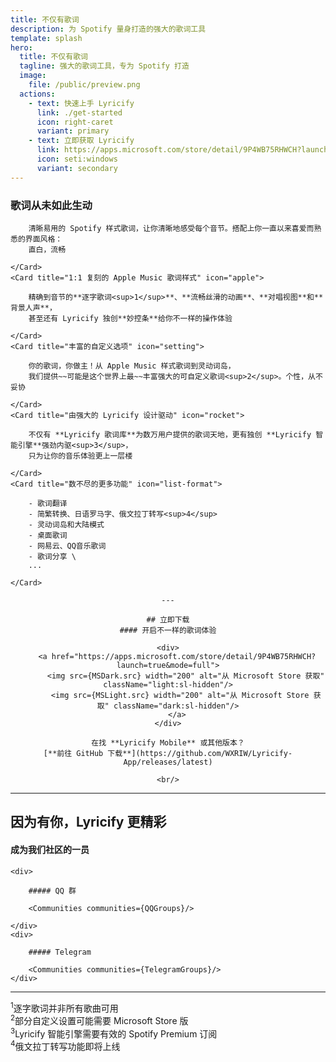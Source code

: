 ```yaml
---
title: 不仅有歌词
description: 为 Spotify 量身打造的强大的歌词工具
template: splash
hero:
  title: 不仅有歌词
  tagline: 强大的歌词工具，专为 Spotify 打造
  image:
    file: /public/preview.png
  actions:
    - text: 快速上手 Lyricify
      link: ./get-started
      icon: right-caret
      variant: primary
    - text: 立即获取 Lyricify
      link: https://apps.microsoft.com/store/detail/9P4WB75RHWCH?launch=true&mode=full
      icon: seti:windows
      variant: secondary
---
```


### 歌词从未如此生动

<CardGrid stagger>
    <Card title="Spotify 原味界面" icon="bars">

        清晰易用的 Spotify 样式歌词，让你清晰地感受每个音节。搭配上你一直以来喜爱而熟悉的界面风格：
        直白，流畅

    </Card>
    <Card title="1:1 复刻的 Apple Music 歌词样式" icon="apple">

        精确到音节的**逐字歌词<sup>1</sup>**、**流畅丝滑的动画**、**对唱视图**和**背景人声**，
        甚至还有 Lyricify 独创**妙控条**给你不一样的操作体验

    </Card>
    <Card title="丰富的自定义选项" icon="setting">

        你的歌词，你做主！从 Apple Music 样式歌词到灵动词岛，
        我们提供~~可能是这个世界上最~~丰富强大的可自定义歌词<sup>2</sup>。个性，从不妥协

    </Card>
    <Card title="由强大的 Lyricify 设计驱动" icon="rocket">

        不仅有 **Lyricify 歌词库**为数万用户提供的歌词天地，更有独创 **Lyricify 智能引擎**强劲内驱<sup>3</sup>，
        只为让你的音乐体验更上一层楼

    </Card>
    <Card title="数不尽的更多功能" icon="list-format">

        - 歌词翻译
        - 简繁转换、日语罗马字、俄文拉丁转写<sup>4</sup>
        - 灵动词岛和大陆模式
        - 桌面歌词
        - 网易云、QQ音乐歌词
        - 歌词分享 \
        ...

    </Card>
</CardGrid>

<center>

    ---

    ## 立即下载
    #### 开启不一样的歌词体验

    <div>
        <a href="https://apps.microsoft.com/store/detail/9P4WB75RHWCH?launch=true&mode=full">
            <img src={MSDark.src} width="200" alt="从 Microsoft Store 获取" className="light:sl-hidden"/>
            <img src={MSLight.src} width="200" alt="从 Microsoft Store 获取" className="dark:sl-hidden"/>
        </a>
    </div>

    在找 **Lyricify Mobile** 或其他版本？
    [**前往 GitHub 下载**](https://github.com/WXRIW/Lyricify-App/releases/latest)

    <br/>
</center>

---

## 因为有你，Lyricify 更精彩
#### 成为我们社区的一员

<Adaptive mobile>

    <div>

        ##### QQ 群

        <Communities communities={QQGroups}/>

    </div>
    <div>

        ##### Telegram

        <Communities communities={TelegramGroups}/>
    </div>

</Adaptive>

---

<sup>1</sup>逐字歌词并非所有歌曲可用 \
<sup>2</sup>部分自定义设置可能需要 Microsoft Store 版 \
<sup>3</sup>Lyricify 智能引擎需要有效的 Spotify Premium 订阅 \
<sup>4</sup>俄文拉丁转写功能即将上线

<Footer/>